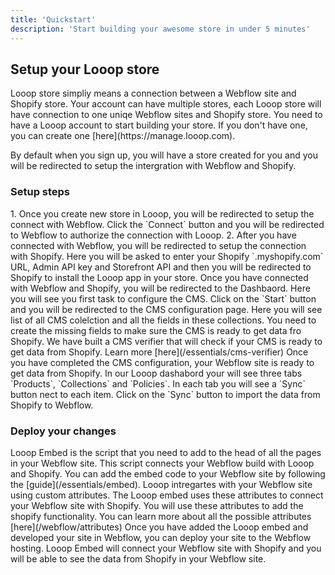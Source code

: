 ```yaml
---
title: 'Quickstart'
description: 'Start building your awesome store in under 5 minutes'
---
```


## Setup your Looop store
<Note>
Looop store simpliy means a connection between a Webflow site and Shopify store. Your account can have multiple stores, each Looop store will have connection to one uniqe Webflow sites and Shopify store.
</Note>
You need to have a Looop account to start building your store. If you don't have one, you can create one [here](https://manage.looop.com). 

By default when you sign up, you will have a store created for you and you will be redirected to setup the intergration with Webflow and Shopify.

### Setup steps

<AccordionGroup>
  <Accordion icon="link" title="Connect with Webflow & Shopify">
   1. Once you create new store in Looop, you will be redirected to setup the connect with Webflow. Click the `Connect` button and you will be redirected to Webflow to authorize the connection with Looop.
   2. After you have connected with Webflow, you will be redirected to setup the connection with Shopify. Here you will be asked to enter your Shopify `.myshopify.com` URL, Admin API key and Storefront API and then you will be redirected to Shopify to install the Looop app in your store.
  </Accordion>
  <Accordion icon="database" title="Configure CMS">
    Once you have connected with Webflow and Shopify, you will be redirected to the Dashbaord. Here you will see you first task to configure the CMS. Click on the `Start` button and you will be redirected to the CMS configuration page. Here you will see list of all CMS colelction and all the fields in these collections. You need to create the missing fields to make sure the CMS is ready to get data fro Shopify.
    <Note>
     We have built a CMS verifier that will check if your CMS is ready to get data from Shopify. Learn more [here](/essentials/cms-verifier)
    </Note>
  </Accordion>
  <Accordion icon="box" title="Import Shopify data">
    Once you have completed the CMS configuration, your Webflow site is ready to get data from Shopify. In our Looop dashabord your will see three tabs `Products`, `Collections` and `Policies`. In each tab you will see a `Sync` button nect to each item. Click on the `Sync` button to import the data from Shopify to Webflow.
  </Accordion>
</AccordionGroup>

### Deploy your changes

<AccordionGroup>

  <Accordion icon="code" title="Add the Looop Embed">
    Looop Embed is the script that you need to add to the head of all the pages in your Webflow site. This script connects your Webflow build with Looop and Shopify. You can add the embed code to your Webflow site by following the [guide](/essentials/embed).
  </Accordion>
<Accordion icon="paintBrush" title="Develop in Webflow">
    Looop intregartes with your Webflow site using custom attributes. The Looop embed uses these attributes to connect your Webflow site with Shopify. You will use these attributes to add the shopify functionality. You can learn more about all the possible attributes [here](/webflow/attributes)
</Accordion>
<Accordion icon="rocket" title="Deploy your site">
    Once you have added the Looop embed and developed your site in Webflow, you can deploy your site to the Webflow hosting. Looop Embed will connect your Webflow site with Shopify and you will be able to see the data from Shopify in your Webflow site.
</Accordion>

</AccordionGroup>
